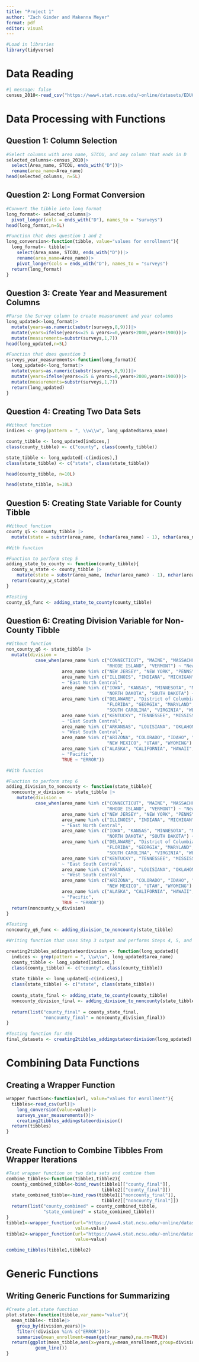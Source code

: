```yaml
---
title: "Project 1"
author: "Zach Ginder and Makenna Meyer"
format: pdf
editor: visual
---
```


```r
#Load in libraries
library(tidyverse)
```

# Data Reading

```r
#| message: false
census_2010<-read_csv("https://www4.stat.ncsu.edu/~online/datasets/EDU01a.csv")
```

# Data Processing with Functions

## Question 1: Column Selection

```r
#Select columns with area name, STCOU, and any column that ends in D
selected_columns<-census_2010|> 
  select(Area_name, STCOU, ends_with("D"))|>
  rename(area_name=Area_name)
head(selected_columns, n=5L)

```

## Question 2: Long Format Conversion

```r
#Convert the tibble into long format
long_format<- selected_columns|> 
  pivot_longer(cols = ends_with("D"), names_to = "surveys")
head(long_format,n=5L)

#Function that does question 1 and 2
long_conversion<-function(tibble, value="values for enrollment"){
  long_format<- tibble|>
    select(Area_name, STCOU, ends_with("D"))|>
    rename(area_name=Area_name)|>
    pivot_longer(cols = ends_with("D"), names_to = "surveys")
  return(long_format)
}
```

## Question 3: Create Year and Measurement Columns

```r
#Parse the Survey column to create measurement and year columns
long_updated<-long_format|>
  mutate(years=as.numeric(substr(surveys,8,9)))|>
  mutate(years=ifelse(years<=25 & years>=0,years+2000,years+1900))|>
  mutate(measurements=substr(surveys,1,7))
head(long_updated,n=5L)

#Function that does question 3
surveys_year_measurements<-function(long_format){
  long_updated<-long_format|>
  mutate(years=as.numeric(substr(surveys,8,9)))|>
  mutate(years=ifelse(years<=25 & years>=0,years+2000,years+1900))|>
  mutate(measurements=substr(surveys,1,7))
  return(long_updated)
}
```

## Question 4: Creating Two Data Sets

```r
#Without function
indices <- grep(pattern = ", \\w\\w", long_updated$area_name)

county_tibble <- long_updated[indices,]
class(county_tibble) <- c("county", class(county_tibble))

state_tibble <- long_updated[-c(indices),]
class(state_tibble) <- c("state", class(state_tibble))

head(county_tibble, n=10L)

head(state_tibble, n=10L)
```

## Question 5: Creating State Variable for County Tibble

```r
#Without function
county_q5 <- county_tibble |>
  mutate(state = substr(area_name, (nchar(area_name) - 1), nchar(area_name)))
```

```r
#With function

#Function to perform step 5
adding_state_to_county <- function(county_tibble){
  county_w_state <- county_tibble |>
    mutate(state = substr(area_name, (nchar(area_name) - 1), nchar(area_name)))
  return(county_w_state)
}

#Testing 
county_q5_func <- adding_state_to_county(county_tibble)
```

## Question 6: Creating Division Variable for Non-County Tibble

```r
#Without function
non_county_q6 <- state_tibble |>
  mutate(division = 
           case_when(area_name %in% c("CONNECTICUT", "MAINE", "MASSACHUSETTS", "NEW HAMPSHIRE",
                                      "RHODE ISLAND", "VERMONT") ~ "New England",
                     area_name %in% c("NEW JERSEY", "NEW YORK", "PENNSYLVANIA") ~ "Mid-Atlantic",
                     area_name %in% c("ILLINOIS", "INDIANA", "MICHIGAN", "OHIO", "WISCONSIN") 
                     ~ "East North Central",
                     area_name %in% c("IOWA", "KANSAS", "MINNESOTA", "MISSOURI", "NEBRASKA", 
                                      "NORTH DAKOTA", "SOUTH DAKOTA") ~ "West North Central",
                     area_name %in% c("DELAWARE", "District of Columbia", "DISTRICT OF COLUMBIA",
                                      "FLORIDA", "GEORGIA", "MARYLAND", "NORTH CAROLINA", 
                                      "SOUTH CAROLINA", "VIRGINIA", "WEST VIRGINIA") ~ "South Atlantic",
                     area_name %in% c("KENTUCKY", "TENNESSEE", "MISSISSIPPI", "ALABAMA")
                     ~ "East South Central",
                     area_name %in% c("ARKANSAS", "LOUISIANA", "OKLAHOMA", "TEXAS")
                     ~ "West South Central", 
                     area_name %in% c("ARIZONA", "COLORADO", "IDAHO", "MONTANA", "NEVADA",
                                      "NEW MEXICO", "UTAH", "WYOMING") ~ "Mountain",
                     area_name %in% c("ALASKA", "CALIFORNIA", "HAWAII", "OREGON", "WASHINGTON")
                     ~ "Pacific",
                     TRUE ~ "ERROR"))
```

```r
#With function

#Function to perform step 6
adding_division_to_noncounty <- function(state_tibble){
  noncounty_w_division <- state_tibble |>
    mutate(division = 
           case_when(area_name %in% c("CONNECTICUT", "MAINE", "MASSACHUSETTS", "NEW HAMPSHIRE",
                                      "RHODE ISLAND", "VERMONT") ~ "New England",
                     area_name %in% c("NEW JERSEY", "NEW YORK", "PENNSYLVANIA") ~ "Mid-Atlantic",
                     area_name %in% c("ILLINOIS", "INDIANA", "MICHIGAN", "OHIO", "WISCONSIN") 
                     ~ "East North Central",
                     area_name %in% c("IOWA", "KANSAS", "MINNESOTA", "MISSOURI", "NEBRASKA", 
                                      "NORTH DAKOTA", "SOUTH DAKOTA") ~ "West North Central",
                     area_name %in% c("DELAWARE", "District of Columbia", "DISTRICT OF COLUMBIA",
                                      "FLORIDA", "GEORGIA", "MARYLAND", "NORTH CAROLINA", 
                                      "SOUTH CAROLINA", "VIRGINIA", "WEST VIRGINIA") ~ "South Atlantic",
                     area_name %in% c("KENTUCKY", "TENNESSEE", "MISSISSIPPI", "ALABAMA")
                     ~ "East South Central",
                     area_name %in% c("ARKANSAS", "LOUISIANA", "OKLAHOMA", "TEXAS")
                     ~ "West South Central", 
                     area_name %in% c("ARIZONA", "COLORADO", "IDAHO", "MONTANA", "NEVADA",
                                      "NEW MEXICO", "UTAH", "WYOMING") ~ "Mountain",
                     area_name %in% c("ALASKA", "CALIFORNIA", "HAWAII", "OREGON", "WASHINGTON")
                     ~ "Pacific",
                     TRUE ~ "ERROR"))
  return(noncounty_w_division)
}

#Testing 
noncounty_q6_func <- adding_division_to_noncounty(state_tibble)
```

```r
#Writing function that uses Step 3 output and performs Steps 4, 5, and 6

creating2tibbles_addingstateordivision <- function(long_updated){
  indices <- grep(pattern = ", \\w\\w", long_updated$area_name)
  county_tibble <- long_updated[indices,]
  class(county_tibble) <- c("county", class(county_tibble))
  
  state_tibble <- long_updated[-c(indices),]
  class(state_tibble) <- c("state", class(state_tibble))
  
  county_state_final <- adding_state_to_county(county_tibble)
  noncounty_division_final <- adding_division_to_noncounty(state_tibble)
  
  return(list("county_final" = county_state_final, 
              "noncounty_final" = noncounty_division_final))
}

#Testing function for 456
final_datasets <- creating2tibbles_addingstateordivision(long_updated)
```

# Combining Data Functions

## Creating a Wrapper Function

```r
wrapper_function<-function(url, value="values for enrollment"){
  tibbles<-read_csv(url)|>
    long_conversion(value=value)|>
    surveys_year_measurements()|>
    creating2tibbles_addingstateordivision()
  return(tibbles)
}
```

## Create Function to Combine Tibbles From Wrapper Iterations

```r
#Test wrapper function on two data sets and combine them
combine_tibbles<-function(tibble1,tibble2){
  county_combined_tibble<-bind_rows(tibble1[["county_final"]],
                                    tibble2[["county_final"]])
  state_combined_tibble<-bind_rows(tibble1[["noncounty_final"]],
                                    tibble2[["noncounty_final"]])
  return(list("county_combined" = county_combined_tibble, 
              "state_combined" = state_combined_tibble))
}
tibble1<-wrapper_function(url="https://www4.stat.ncsu.edu/~online/datasets/EDU01a.csv",
                          value=value)
tibble2<-wrapper_function(url="https://www4.stat.ncsu.edu/~online/datasets/EDU01b.csv",
                          value=value)

combine_tibbles(tibble1,tibble2)
```

# Generic Functions

## Writing Generic Functions for Summarizing

```r
#Create plot.state function
plot.state<-function(tibble,var_name="value"){
  mean_tibble<- tibble|>
    group_by(division,years)|>
    filter(!division %in% c("ERROR"))|>
    summarise(mean_enrollment=mean(get(var_name),na.rm=TRUE))
  return(ggplot(mean_tibble,aes(x=years,y=mean_enrollment,group=division,color=division))+
           geom_line())
}
```

